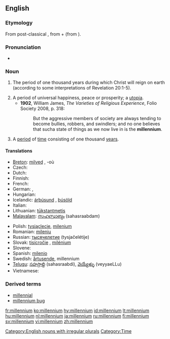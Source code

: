 ==English==

===Etymology===
From post-classical {{etyl|la}} {{term|millennium|lang=la}}, from {{L.}} {{term|mille|mīlle|thousand|lang=la}} + {{term|-ennium}} (from {{term|annus||year}}).

===Pronunciation===
* {{IPA|/mɪˈlɛnɪəm/}}

===Noun===
{{en-noun|millennia|pl2=millenniums}}

# {{Christianity}} The period of one thousand years during which Christ will reign on earth (according to some interpretations of Revelation 20:1-5).
# A period of universal happiness, peace or prosperity; a [[utopia]].
#*'''1902''', William James, ''The Varieties of Religious Experience'', Folio Society 2008, p. 318:
#*:But the aggressive members of society are always tending to become bullies, robbers, and swindlers; and no one believes that sucha  state of things as we now live in is the '''millennium'''.
# A [[period]] of [[time]] consisting of one thousand [[year]]s.

====Translations====
{{trans-top|thousand-year period}}
* [[Breton]]: [[milved]] {{m}}, -où {{p}}
* Czech: {{t-|cs|tisíciletí|n}}
* Dutch: {{t+|nl|millennium}}
* Finnish: {{t+|fi|vuosituhat}}
* French: {{t+|fr|millénaire|m}}
* German: {{t-|de|Jahrtausend|n}}, {{t-|de|Millennium|n}}
* Hungarian: {{t+|hu|évezred}}
* Icelandic: [[árþúsund]] {{n}}, [[þúsöld]] {{f}}
* Italian: {{t+|it|millennio|m}}
* Lithuanian: [[tūkstantmetis]] {{m}}
* [[Malayalam]]: [[സഹസ്രാബ്ദം]] (sahasraabdam)
{{trans-mid}}
* Polish: [[tysiąclecie]], [[milenium]] {{n}}
* Romanian: [[mileniu]] {{n}}
* Russian: [[тысячелетие]] (tysjačelétije) {{n}}
* Slovak: [[tisícročie]] {{n}}, [[milénium]] {{m}}
* Slovene: {{t+|sl|tisočletje|n}}
* Spanish: [[milenio]] {{m}}
* Swedish: [[årtusende]], millennium
* [[Telugu]]: [[సహస్రాబ్ది]] (sahasraabdi), [[వెయ్యేళ్ళు]] (veyyaeLLu)
* Vietnamese: {{t+|vi|thiên niên kỷ|xs=Vietnamese}}
{{trans-bottom}}

===Derived terms===
* [[millennial]]
* [[millennium bug]]

[[Category:English nouns with irregular plurals]]
[[Category:Time]]

[[fr:millennium]]
[[ko:millennium]]
[[hy:millennium]]
[[id:millennium]]
[[lt:millennium]]
[[hu:millennium]]
[[nl:millennium]]
[[ja:millennium]]
[[ru:millennium]]
[[fi:millennium]]
[[sv:millennium]]
[[vi:millennium]]
[[zh:millennium]]